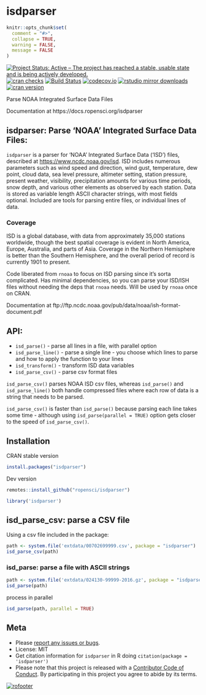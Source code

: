 isdparser
=========

```r
knitr::opts_chunk$set(
  comment = "#>",
  collapse = TRUE,
  warning = FALSE,
  message = FALSE
)
```

[![Project Status: Active – The project has reached a stable, usable state and is being actively developed.](http://www.repostatus.org/badges/latest/active.svg)](http://www.repostatus.org/#active)
[![cran checks](https://cranchecks.info/badges/worst/isdparser)](https://cranchecks.info/pkgs/isdparser)
[![Build Status](https://travis-ci.org/ropensci/isdparser.svg?branch=master)](https://travis-ci.org/ropensci/isdparser)
[![codecov.io](https://codecov.io/github/ropensci/isdparser/coverage.svg?branch=master)](https://codecov.io/github/ropensci/isdparser?branch=master)
[![rstudio mirror downloads](http://cranlogs.r-pkg.org/badges/isdparser?color=C9A115)](https://github.com/metacran/cranlogs.app)
[![cran version](http://www.r-pkg.org/badges/version/isdparser)](https://cran.r-project.org/package=isdparser)

Parse NOAA Integrated Surface Data Files

Documentation at https://docs.ropensci.org/isdparser

## isdparser: Parse 'NOAA' Integrated Surface Data Files:
`isdparser` is a parser for 'NOAA' Integrated Surface Data ('ISD') files, described at <https://www.ncdc.noaa.gov/isd>. ISD includes numerous parameters such as wind speed and direction, wind gust, temperature, dew point, cloud data, sea level pressure, altimeter setting, station pressure, present weather, visibility, precipitation amounts for various time periods, snow depth, and various other elements as observed by each station. Data is stored as variable length ASCII character strings, with most fields optional. Included are tools for parsing entire files, or individual lines of data.

### Coverage
ISD is a global database, with data from approximately 35,000 stations worldwide, though the best spatial coverage is evident in North America, Europe, Australia, and parts of Asia. Coverage in the Northern Hemisphere is better than the Southern Hemisphere, and the overall period of record is currently 1901 to present. 


Code liberated from `rnoaa` to focus on ISD parsing since it's sorta
complicated. Has minimal dependencies, so you can parse your ISD/ISH
files without needing the deps that `rnoaa` needs. Will be used by
`rnoaa` once on CRAN.

Documentation at ftp://ftp.ncdc.noaa.gov/pub/data/noaa/ish-format-document.pdf

## API:

* `isd_parse()` - parse all lines in a file, with parallel option
* `isd_parse_line()` - parse a single line - you choose which lines to parse
and how to apply the function to your lines
* `isd_transform()` - transform ISD data variables
* `isd_parse_csv()` - parse csv format files

`isd_parse_csv()` parses NOAA ISD csv files, whereas `isd_parse()` and `isd_parse_line()`
both handle compressed files where each row of data is a string that needs to be parsed.

`isd_parse_csv()` is faster than `isd_parse()` because parsing each line takes some
time - although using `isd_parse(parallel = TRUE)` option gets closer to the speed of
`isd_parse_csv()`.

## Installation

CRAN stable version

```r
install.packages("isdparser")
```

Dev version

```r
remotes::install_github("ropensci/isdparser")
```

```r
library('isdparser')
```

## isd_parse_csv: parse a CSV file

Using a csv file included in the package:

```r
path <- system.file('extdata/00702699999.csv', package = "isdparser")
isd_parse_csv(path)
```

### isd_parse: parse a file with ASCII strings

```r
path <- system.file('extdata/024130-99999-2016.gz', package = "isdparser")
isd_parse(path)
```

process in parallel

```r
isd_parse(path, parallel = TRUE)
```

## Meta

* Please [report any issues or bugs](https://github.com/ropensci/isdparser/issues).
* License: MIT
* Get citation information for `isdparser` in R doing `citation(package = 'isdparser')`
* Please note that this project is released with a [Contributor Code of Conduct][coc]. By participating in this project you agree to abide by its terms.

[![rofooter](https://ropensci.org/public_images/github_footer.png)](https://ropensci.org)

[coc]: https://github.com/ropensci/isdparser/blob/master/CODE_OF_CONDUCT.md
